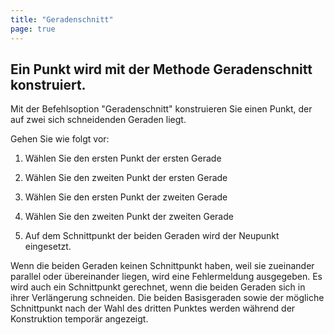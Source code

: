 ```yaml
---
title: "Geradenschnitt"
page: true
---
```

## Ein Punkt wird mit der Methode Geradenschnitt konstruiert.
Mit der Befehlsoption &quot;Geradenschnitt&quot; konstruieren Sie einen Punkt, der auf zwei sich schneidenden Geraden liegt.

Gehen Sie wie folgt vor:

1. W&#228;hlen Sie den ersten Punkt der ersten Gerade

2. W&#228;hlen Sie den zweiten Punkt der ersten Gerade

3. W&#228;hlen Sie den ersten Punkt der zweiten Gerade

4. W&#228;hlen Sie den zweiten Punkt der zweiten Gerade

5. Auf dem Schnittpunkt der beiden Geraden wird der Neupunkt eingesetzt.




<Success>
Wenn die beiden Geraden keinen Schnittpunkt haben, weil sie zueinander parallel oder &#252;bereinander liegen, wird eine Fehlermeldung ausgegeben.
Es wird auch ein Schnittpunkt gerechnet, wenn die beiden Geraden sich in ihrer Verl&#228;ngerung schneiden.
Die beiden Basisgeraden sowie der m&#246;gliche Schnittpunkt nach der Wahl des dritten Punktes werden w&#228;hrend der Konstruktion tempor&#228;r angezeigt.
</Success>
